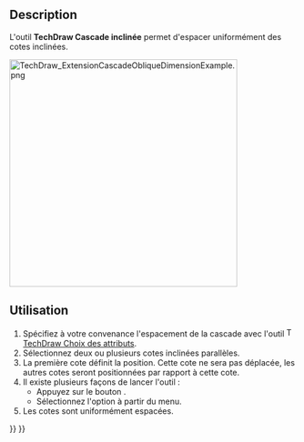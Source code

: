 <languages/>

{{Docnav/fr
|[[TechDraw_ExtensionCascadeVertDimension/fr|Cascade verticale]]
|[[TechDraw_ExtensionAreaAnnotation/fr|Surface]]
|[[TechDraw_Workbench/fr|Atelier TechDraw]]
|IconL=TechDraw_ExtensionCascadeVertDimension.svg
|IconR=TechDraw_ExtensionAreaAnnotation.svg
|IconC=Workbench_TechDraw.svg
}}

{{GuiCommand/fr
|Name=TechDraw ExtensionCascadeObliqueDimension
|Name/fr=TechDraw Cascade oblique
|MenuLocation=TechDraw → Extensions : attributs/modifications → Cascader les cotes inclinées
|Workbenches=[[TechDraw_Workbench/fr|TechDraw]]
|Shortcut=
|Version=0.20
|SeeAlso=[[TechDraw_ExtensionCascadeHorizDimension/fr|TechDraw Cascade horizontale]], [[TechDraw_ExtensionCascadeVertDimension/fr|TechDraw Cascade verticale]]
}}

==Description==

L'outil '''TechDraw Cascade inclinée''' permet d'espacer uniformément des cotes inclinées.

[[Image:TechDraw_ExtensionCascadeObliqueDimensionExample.png|400px]]
{{Caption|À droite, les cotes inclinées régulièrement espacées}}

<span id="Usage"></span>
==Utilisation==

# Spécifiez à votre convenance l'espacement de la cascade avec l'outil [[Image:TechDraw_ExtensionSelectLineAttributes.svg|16px]] [[TechDraw_ExtensionSelectLineAttributes/fr|TechDraw Choix des attributs]].
# Sélectionnez deux ou plusieurs cotes inclinées parallèles.
# La première cote définit la position. Cette cote ne sera pas déplacée, les autres cotes seront positionnées par rapport à cette cote.
# Il existe plusieurs façons de lancer l'outil :
#* Appuyez sur le bouton {{Button|[[Image:TechDraw_ExtensionCascadeObliqueDimension.svg|16px]] [[TechDraw_ExtensionCascadeObliqueDimension/fr|Cascader les cotes inclinées]]}}.
#* Sélectionnez l'option {{MenuCommand|TechDraw → Extensions : attributs/modifications → [[Image:TechDraw_ExtensionCascadeObliqueDimension.svg|16px]] Cascader les cotes inclinées}} à partir du menu.
# Les cotes sont uniformément espacées.


{{Docnav/fr
|[[TechDraw_ExtensionCascadeVertDimension/fr|Cascade verticale]]
|[[TechDraw_ExtensionAreaAnnotation/fr|Surface]]
|[[TechDraw_Workbench/fr|Atelier TechDraw]]
|IconL=TechDraw_ExtensionCascadeVertDimension.svg
|IconR=TechDraw_ExtensionAreaAnnotation.svg
|IconC=Workbench_TechDraw.svg
}}

{{TechDraw_Tools_navi{{#translation:}}}}
{{Userdocnavi{{#translation:}}}}